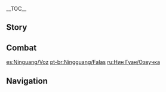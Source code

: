 {{CharacterTabs}}
{{LanguageTabs}}
__TOC__
==Story==
{{VO/Story
|character           = {{ROOTPAGENAME}}
|vo_01_01_title      = Hello
|vo_01_01_file       = VO_{language}{character} Hello.ogg
|vo_01_01_tx         = I am Ningguang, Tianquan of [[Liyue Qixing|Qixing]]. You wish to trade? You be my personal bodyguard, and I will show you how to get ahead in [[Liyue]].
|vo_02_01_title      = Chat: Antiques
|vo_02_01_file       = VO_{language}{character} Chat - Antiques.ogg
|vo_02_01_tx         = Even if an antique is priceless, the happiness it brings lasts for only the moment you obtain it.
|vo_02_02_title      = Chat: Trade War
|vo_02_02_file       = VO_{language}{character} Chat - Trade War.ogg
|vo_02_02_tx         = In a trade war, the perfect hunter leaves no trace.
|vo_02_03_title      = Chat: Investments
|vo_02_03_file       = VO_{language}{character} Chat - Investments.ogg
|vo_02_03_tx         = We should look for a new investment. [[Mora]] doesn't grow on trees.

<!-- Weather -->
|vo_03_01_title      = When It Rains
|vo_03_01_file       = VO_{language}{character} When It Rains.ogg
|vo_03_01_tx         = It's raining. Fetch an umbrella for me, would you?
|vo_03_02_title      = When It Snows
|vo_03_02_file       = VO_{language}{character} When It Snows.ogg
|vo_03_02_tx         = Nothing more than regular snowfall. One day I'll take you to see the "snow" that falls over in Liyue.
|vo_03_03_title      = When the Sun Is Out
|vo_03_03_file       = VO_{language}{character} When the Sun Is Out.ogg
|vo_03_03_tx         = Calm weather? Do not trust your eyes. Your eyes can lie to you.
|vo_03_04_title      = When the Wind Is Blowing
|vo_03_04_file       = VO_{language}{character} When the Wind Is Blowing.ogg
|vo_03_04_tx         = Gales like this can be the demise of fishermen, not to mention... Heh, nevermind.
|vo_04_01_title      = Good Morning
|vo_04_01_file       = VO_{language}{character} Good Morning.ogg
|vo_04_01_tx         = Morning. Report your affairs, in order of priority.
|vo_04_02_title      = Good Afternoon
|vo_04_02_file       = VO_{language}{character} Good Afternoon.ogg
|vo_04_02_tx         = [[Liuli Pavilion]] or [[Xinyue Kiosk]]. Which would you prefer to go to for lunch?
|vo_04_03_title      = Good Evening
|vo_04_03_quest      = Farewell, Archaic Lord
|vo_04_03_file       = VO_{language}{character} Good Evening.ogg
|vo_04_03_tx         = The tea house has no more rooms? Then come, sit in the [[Jade Chamber]]... if you can afford the price.
|vo_04_04_title      = Good Night
|vo_04_04_file       = VO_{language}{character} Good Night.ogg
|vo_04_04_tx         = Sure. Go rest. If anything important comes up, I will be sure to send for you.
|vo_05_01_title      = About {name}: Worldview
|vo_05_01_file       = VO_{language}{character} About {character} - Worldview.ogg
|vo_05_01_tx         = Be it simple price negotiation or a full-blown trade war, momentum and bargaining chips are but minor factors. To win, you need to be first to find out what cards your opponent is holding.
|vo_05_02_title      = About {name}: Impression
|vo_05_02_friendship = 4
|vo_05_02_quest      = A New Star Approaches
|vo_05_02_file       = VO_{language}{character} About {character} - Impression.ogg
|vo_05_02_tx         = Your impressions of me have changed? Haha, well, at first I required your strength, so naturally I had to be as cordial as possible. But now that we are partners bound by contract, we may do away with such pretentious formalities.
|vo_06_01_title      = About Us: Rumors
|vo_06_01_file       = VO_{language}{character} About Us - Rumors.ogg
|vo_06_01_tx         = I suppose you've heard enough rumors about me. Hehe... What kind of person am I? I shall leave that for you to decide... Of course, your judgement will become a part of the rumor.
|vo_06_02_title      = About Us: Observing
|vo_06_02_friendship = 6
|vo_06_02_file       = VO_{language}{character} About Us - Observations.ogg
|vo_06_02_tx         = You've been with me for some time now. Have you learned to observe? Then observe me. Observe me right down to my very core.
|vo_06_03_title      = About Us: Jade Chamber
|vo_06_03_friendship = 6
|vo_06_03_quest      = Farewell, Archaic Lord
|vo_06_03_file       = VO_{language}{character} About Us - Jade Chamber.ogg
|vo_06_03_tx         = Come forward, stand beside me. Do you see the Jade Chamber? At first it was just a room, and now it clouds Liyue. When the time comes that it hangs above all of the seven nations, you shall stand by my side on that day too.
|vo_07_01_title      = About the [[Vision]]
|vo_07_01_friendship = 4
|vo_07_01_file       = VO_{language}{character} About the Vision.ogg
|vo_07_01_tx         = There's no need to use a Vision in affairs that Mora can solve. As far as affairs only a Vision can solve go, I know of only one...
|vo_07_02_title      = Something to Share: Banker
|vo_07_02_file       = VO_{language}{character} Something to Share - Banker.ogg
|vo_07_02_tx         = Gamblers always place their bets on the next dice roll... But the bankers always have the last laugh, and they never touch a single die.
|vo_07_03_title      = Something to Share: Goal
|vo_07_03_friendship = 6
|vo_07_03_quest      = A New Star Approaches
|vo_07_03_file       = VO_{language}{character} Something to Share - Goal.ogg
|vo_07_03_tx         = The departure of Rex Lapis will be no small test for both the Qixing and the city of Liyue. Seldom has any matter kept me tossing and turning at night like recent events.<br />Nevertheless, I shall not lose sight of my goal. There will come a day when the shadow cast by the Jade Chamber reaches every end of Teyvat.
|vo_07_03_mention    = Morax
|vo_07_04_title      = Interesting Things
|vo_07_04_file       = VO_{language}{character} Interesting Things.ogg
|vo_07_04_tx         = In Liyue's ancient texts, there's no shortage of mentioning the beauty of the [[Glaze Lily|glaze lily]], but in the modern era, the flower is on the brink of extinction. Now they can only be found in [[Yujing Terrace]], and as such to come with a hefty price tag.
|vo_08_01_title      = About [[Beidou]]: Fines
|vo_08_01_friendship = 4
|vo_08_01_file       = VO_{language}{character} About Beidou - Fines.ogg
|vo_08_01_tx         = That... captain. She clearly receives the adoration of many, but will always be the first to disregard the rules. The fines she has paid would be enough to buy her a whole new ship...
|vo_08_01_mention    = Beidou
|vo_08_02_title      = About [[Beidou]]: Attitude
|vo_08_02_friendship = 4
|vo_08_02_file       = VO_{language}{character} About Beidou - Attitude.ogg
|vo_08_02_tx         = Perhaps you've never heard me speak like this. All that can be said has been said &mdash; both the good and the bad &mdash; but she still does as she pleases. Forget it. Keep Beidou out of my sight.
|vo_08_02_mention    = Beidou
|vo_08_03_title      = About [[Zhongli]]
|vo_08_03_friendship = 4
|vo_08_03_file       = VO_{language}{character} About Zhongli.ogg
|vo_08_03_tx         = Zhongli... Of the [[Wangsheng Funeral Parlor]]. He's very versed in a great deal of affairs. Although... such excellent pawns are of no use to me until I know their weaknesses.
|vo_08_03_mention    = Zhongli
|vo_08_04_title      = About [[Xingqiu]]
|vo_08_04_friendship = 4
|vo_08_04_file       = VO_{language}{character} About Xingqiu.ogg
|vo_08_04_tx         = The second son of the [[Feiyun Commerce Guild]]. People like him can't stand the sight of me, which is only to be expected. I have no intention of troubling him either. Those who have different beliefs should not work together.
|vo_08_04_mention    = Xingqiu
|vo_08_05_title      = About [[Xiangling]]
|vo_08_05_friendship = 4
|vo_08_05_file       = VO_{language}{character} About Xiangling.ogg
|vo_08_05_tx         = That girl from [[Wanmin Restaurant]]... Her suspicion towards me is always written all over her face... Hehe, I wonder what face she would make if only she knew how much I helped finance that restaurant...
|vo_08_05_mention    = Xiangling
|vo_08_06_title      = About [[Ganyu]]
|vo_08_06_friendship = 4
|vo_08_06_file       = VO_{language}{character} About Ganyu.ogg
|vo_08_06_tx         = One cannot afford to be overly reliant on others &mdash; even when it comes to Ganyu. There is a Liyue saying which goes, "Even the most meticulous can fall prey to happenstance." When there are important affairs to deal with, it is always safer to investigate and resolve it personally.
|vo_08_06_mention    = Ganyu
|vo_08_07_title      = About [[Yaoyao]]
|vo_08_07_friendship = 4
|vo_08_07_file       = VO_{language}{character} About Yaoyao.ogg
|vo_08_07_tx         = I presume you mean the girl whom Ganyu has taken under her wing. Do not worry, I have no plans to make this matter public. I am content to extend some leniency to the odd bit of mischievous maneuvering by that boat captain. One thing, though &mdash; Yaoyao seems to have become somewhat enamored with seafood lately. You should try to convince her to include some more fruits and vegetables in her diet.
|vo_08_07_mention    = Yaoyao,Ganyu,Beidou
|vo_08_08_title      = About [[Keqing]]
|vo_08_08_friendship = 4
|vo_08_08_quest      = A New Star Approaches
|vo_08_08_file       = VO_{language}{character} About Keqing.ogg
|vo_08_08_tx         = Yuheng... She has changed a lot recently. But is Liyue better off with the Yuheng we have now, or the Yuheng we used to know? Only time will tell.
|vo_08_08_actualtx   = '''The''' Yuheng... She has changed a lot recently. But is Liyue better off with the Yuheng we have now, or the Yuheng we used to know? Only time will tell.
|vo_08_08_mention    = Keqing
|vo_08_09_title      = About [[Jean]]
|vo_08_09_friendship = 4
|vo_08_09_file       = VO_{language}{character} About Jean.ogg
|vo_08_09_tx         = The Acting Grand Master of [[Mondstadt]], a strict and impeccable woman. Her flawless etiquette knows no fault, even her letters are meticulously written and creased according to the prescribed rules. It is such easily overlooked details that offer a glimpse into the true qualities of one's character.
|vo_08_09_mention    = Jean
|vo_08_10_title      = About [[Yanfei]]
|vo_08_10_friendship = 4
|vo_08_10_file       = VO_{language}{character} About Yanfei.ogg
|vo_08_10_tx         = Yanfei? I suppose you could say she's a dear rival of mine... Were she not so deft at explaining the meanders of the law and providing her clients with all sorts of cunning suggestions, it would take me many more months to identify existing loopholes in the legal codices and tighten them one by one.
|vo_08_10_mention    = Yanfei
|vo_08_11_title      = About [[Shenhe]]
|vo_08_11_friendship = 4
|vo_08_11_quest      = The Crane Returns on the Wind
|vo_08_11_file       = VO_{language}{character} About Shenhe.ogg
|vo_08_11_tx         = How is Miss Shenhe doing as of late? Please, look out for her whenever you can. I am most grateful to both of you for your assistance with rebuilding the Jade Chamber. Ahem, and on a more personal note &mdash; please know that if you are ever free, a cup of the finest tea will always be waiting for you here.
|vo_08_11_mention    = Shenhe
|vo_08_12_title      = About [[Yun Jin]]
|vo_08_12_friendship = 4
|vo_08_12_file       = VO_{language}{character} About Yun Jin.ogg
|vo_08_12_tx         = Yun Jin... Are you able to appreciate her performances? It might be difficult at first, but I would encourage you to give it a chance. The reason why I decided to invest into her opera troupe is quite simple: Elegant art forms like these deserve to be passed down to future generations.
|vo_08_12_mention    = Yun Jin
|vo_08_13_title      = About [[Yelan]]
|vo_08_13_friendship = 4
|vo_08_13_file       = VO_{language}{character} About Yelan.ogg
|vo_08_13_tx         = She's a very interesting character. I can say with the utmost confidence that she is someone I trust unreservedly. She handles herself impeccably, which means she stays beyond reproach. Hehe, since you both have high intelligence in common, hopefully you will get along very well.
|vo_08_13_mention    = Yelan

|vo_09_01_title      = More About {name}: I
|vo_09_01_file       = VO_{language}{character} More About {character} - 01.ogg
|vo_09_01_tx         = Seeing as it's you, there's no need to keep up the formalities. You can be a little more casual. But I still ask that you respect my time. If you have something to say, be concise &mdash; I have no time to waste.
|vo_09_02_title      = More About {name}: II
|vo_09_02_friendship = 3
|vo_09_02_file       = VO_{language}{character} More About {character} - 02.ogg
|vo_09_02_tx         = I've always believed that children are the most naive and innocent. The reports they give me are of the most value. So what about you? What will you have for me?
|vo_09_03_title      = More About {name}: III
|vo_09_03_friendship = 4
|vo_09_03_file       = VO_{language}{character} More About {character} - 03.ogg
|vo_09_03_tx         = I've been thinking about something lately. If I were to keep you in Liyue, perhaps... at the right time, I might be able to leverage this city to... For now, it's mere conjecture. I should really consider whether the investment is worth it some more.
|vo_09_04_title      = More About {name}: IV
|vo_09_04_friendship = 5
|vo_09_04_file       = VO_{language}{character} More About {character} - 04.ogg
|vo_09_04_tx         = You can learn from me, and use Mora to make things a little easier for yourself. But remember, relationships built on Mora can only be relied on for a time. Hehe... and that is why I have never brought Mora into our relationship.
|vo_09_05_title      = More About {name}: V
|vo_09_05_friendship = 6
|vo_09_05_file       = VO_{language}{character} More About {character} - 05.ogg
|vo_09_05_tx         = This is truly a great investment. Sure, no Mora has been made from it, but the time I've spent with you is already a solid return. Haha, seems I win again &mdash; I put my money on the right person.
|vo_10_01_title      = {name}'s Hobbies
|vo_10_01_file       = VO_{language}{character} Hobbies.ogg
|vo_10_01_tx         = Care for a game of Liyue Millennial? It'll give me an opportunity to see exactly how good you are as a player.
|vo_10_02_title      = {name}'s Troubles
|vo_10_02_file       = VO_{language}{character} Troubles.ogg
|vo_10_02_tx         = Concerns? If I told you the concerns of the Liyue Qixing, do you think your shoulders could bear the burden? And, if you ever make the mistake of mentioning them to others...
|vo_10_03_title      = Favorite Food
|vo_10_03_file       = VO_{language}{character} Favorite Food.ogg
|vo_10_03_tx         = A slow-boiled soup of leftover chicken and pork bones drenched over some cabbage leaves. I have few culinary requirements. Having a few staple dishes like this is enough.
|vo_10_04_title      = Least Favorite Food
|vo_10_04_file       = VO_{language}{character} Least Favorite Food.ogg
|vo_10_04_tx         = I've come across those who demand [[Golden Crab|golden crab]] for every meal. Though it all seems so grandiose, I really have no desire for such frivolousness. If you're ever thinking of taking me out for such a dinner, you'd be better off just giving the Mora to me directly.

<!-- Receiving a Gift -->
|vo_11_01_title      = Receiving a Gift: I
|vo_11_01_file       = VO Ningguang Receiving a Gift - 01.ogg
|vo_11_01_tx         = Mmm... You have surpassed my expectations, again.

|vo_11_02_title      = Receiving a Gift: II
|vo_11_02_file       = VO Ningguang Receiving a Gift - 02.ogg
|vo_11_02_tx         = With some things, if you haven't grasped the essentials, all the hard work in the world can go to waste... Know what I mean?

|vo_11_03_title      = Receiving a Gift: III
|vo_11_03_file       = VO Ningguang Receiving a Gift - 03.ogg
|vo_11_03_tx         = Ugh... It's the thought that counts.

|vo_12_01_title      = Birthday (Aether Version)
|vo_12_01_file       = VO_{language}{character} Birthday - Aether.ogg
|vo_12_01_tx         = These are some of Liyue's finest brocades, woven from silk flowers. This one is for you, and this one... I hope that someday soon, you will be able to give it to your sister and I hope that she'll like it. I wish you both a happy birthday.
|vo_12_01_mention    = Traveler's Sibling
|vo_12_02_title      = Birthday (Lumine Version)
|vo_12_02_file       = VO_{language}{character} Birthday - Lumine.ogg
|vo_12_02_tx         = This is one of Liyue's finest brocades, woven from [[Silk Flower]]s. You can use it to have some clothing made, and have a happy birthday.
|vo_13_01_title      = Feelings About Ascension: Intro
|vo_13_01_ascension  = 1
|vo_13_01_file       = VO_{language}{character} Feelings About Ascension - 01.ogg
|vo_13_01_tx         = There's no style in resorting to violence. It's simply the worst of all the bad decisions you could make.
|vo_13_02_title      = Feelings About Ascension: Building Up
|vo_13_02_ascension  = 2
|vo_13_02_file       = VO_{language}{character} Feelings About Ascension - 02.ogg
|vo_13_02_tx         = Cashing in time and Mora for power... Interesting. This shows their true value.
|vo_13_03_title      = Feelings About Ascension: Climax
|vo_13_03_ascension  = 4
|vo_13_03_file       = VO_{language}{character} Feelings About Ascension - 03.ogg
|vo_13_03_tx         = What is it that you hold so dear that is making you so persistent...? No, don't tell me. Give me more time to understand you myself.
|vo_13_04_title      = Feelings About Ascension: Conclusion
|vo_13_04_ascension  = 6
|vo_13_04_file       = VO_{language}{character} Feelings About Ascension - 04.ogg
|vo_13_04_tx         = I'm usually not so quick to place my trust in others, but it seems I will no longer be able to make such claims. You've done splendidly. If only I had more like you... No, perhaps you... alone are enough.
}}

==Combat==
{{Combat VO
|character           = Ningguang

|skill_1_tx          = It's nothing.
|skill_2_tx          = Don't waste my time.
|skill_3_tx          = Hmph! Give up.

|burst_1_tx          = Your life is mine.
|burst_2_tx          = Submit!
|burst_3_tx          = Goodbye!

|sprint-s_1_file     = Sprint Start 01,Sprint Start 02,Sprint Start 03


|glider_1_file       = Deploying Wind Glider 01,Deploying Wind Glider 02,Deploying Wind Glider 03

|chest_1_tx          = A keen eye.
|chest_2_tx          = We can't have treasure unaccounted for.
|chest_3_tx          = Wealth... why settle for less than more?

|low-hp_1_tx         = You dare to hit me?
|low-hp_2_tx         = I'll remember that.
|low-hp_3_tx         = Urgh!


|fallen_1_tx         = We are all but pawns...
|fallen_2_tx         = The victor has been decided...
|fallen_3_tx         = Is this the end of Tianquan?

|hit-l_1_file        = Light Hit Taken 02
|hit-l_1_tx          = Ugh... rude.
|hit-l_2_file        = Light Hit Taken 01,Light Hit Taken 03,Light Hit Taken 04,Light Hit Taken 05,Light Hit Taken 06

|hit-h_1_tx          = Ugh! You wait!
|hit-h_2_tx          = Ugh! Blood repays blood!
|hit-h_3_file        = Heavy Hit Taken 03,Heavy Hit Taken 04,Heavy Hit Taken 05,Heavy Hit Taken 06

|join_1_tx           = Understood.
|join_2_tx           = Let's make haste.
|join_3_tx           = Don't disappoint me.

|atk-l_1_file        = Light Attack 01,Light Attack 02,Light Attack 03,Light Attack 04,Light Attack 05,Light Attack 06,Light Attack 07

|atk-m_1_file        = Mid Attack 01,Mid Attack 02,Mid Attack 03

|atk-h_1_file        = Heavy Attack 01,Heavy Attack 02,Heavy Attack 03

|climb_1_file        = Climbing 01,Climbing 02,Climbing 03,Climbing 04,Climbing 05


|jump_1_file         = Jumping 01,Jumping 02,Jumping 03,Jumping 04,Jumping 05
}}

[[es:Ninguang/Voz]]
[[pt-br:Ningguang/Falas]]
[[ru:Нин Гуан/Озвучка]]

==Navigation==
{{Character Navbox|type=playable|link type=vo}}